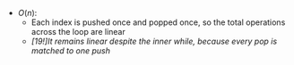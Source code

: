 - $O(n)$:
    - Each index is pushed once and popped once, so the total operations across the loop are linear
    - *[19!]It remains linear despite the inner while, because every pop is matched to one push*
